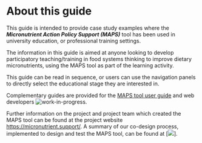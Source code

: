 # About this guide

This guide is intended to provide case study examples where the ***Micronutrient Action Policy Support (MAPS)*** tool has been used in university education, or professional training settings.

The information in this guide is aimed at anyone looking to develop participatory teaching/training in food systems thinking to improve dietary micronutrients, using the MAPS tool as part of the learning activity.

This guide can be read in sequence, or users can use the navigation panels to directly select the educational stage they are interested in.

Complementary guides are provided for the [MAPS tool user guide](https://help.micronutrient.support/ "MAPS tool user guide") and web developers ![work-in-progress](images/WiP_purplespanner.svg).

Further information on the project and project team which created the MAPS tool can be found at the project website <https://micronutrient.support/>. A summary of our co-design process, implemented to design and test the MAPS tool, can be found at \[![](images/WiP_purplespanner.svg)\].
